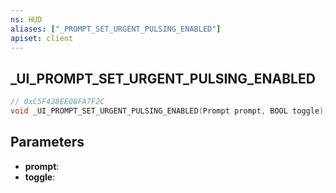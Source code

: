 ```yaml
---
ns: HUD
aliases: ["_PROMPT_SET_URGENT_PULSING_ENABLED"]
apiset: client
---
```

## _UI_PROMPT_SET_URGENT_PULSING_ENABLED

```c
// 0xC5F428EE08FA7F2C
void _UI_PROMPT_SET_URGENT_PULSING_ENABLED(Prompt prompt, BOOL toggle);
```


## Parameters
* **prompt**:
* **toggle**: